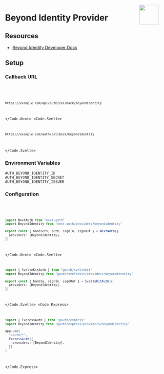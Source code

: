 
<img
  align="right"
  src="/img/providers/beyondidentity.svg"
  height="64"
  width="64"
/>

# Beyond Identity Provider

## Resources

- [Beyond Identity Developer Docs](https://developer.beyondidentity.com/)

## Setup

### Callback URL

<Code>
  <Code.Next>

```bash
https://example.com/api/auth/callback/beyondidentity
```

  </Code.Next>
  <Code.Svelte>

```bash
https://example.com/auth/callback/beyondidentity
```

  </Code.Svelte>
</Code>

### Environment Variables

```
AUTH_BEYOND_IDENTITY_ID
AUTH_BEYOND_IDENTITY_SECRET
AUTH_BEYOND_IDENTITY_ISSUER
```

### Configuration

<Code>
  <Code.Next>

```ts filename="/auth.ts"
import NextAuth from "next-auth"
import BeyondIdentity from "next-auth/providers/beyondidentity"

export const { handlers, auth, signIn, signOut } = NextAuth({
  providers: [BeyondIdentity],
})
```

  </Code.Next>
  <Code.Svelte>

```ts filename="/src/auth.ts"
import { SvelteKitAuth } from "@auth/sveltekit"
import BeyondIdentity from "@auth/sveltekit/providers/beyondidentity"

export const { handle, signIn, signOut } = SvelteKitAuth({
  providers: [BeyondIdentity],
})
```

  </Code.Svelte>
  <Code.Express>

```ts filename="/src/app.ts"
import { ExpressAuth } from "@auth/express"
import BeyondIdentity from "@auth/express/providers/beyondidentity"

app.use(
  "/auth/*",
  ExpressAuth({
    providers: [BeyondIdentity],
  })
)
```

  </Code.Express>
</Code>
